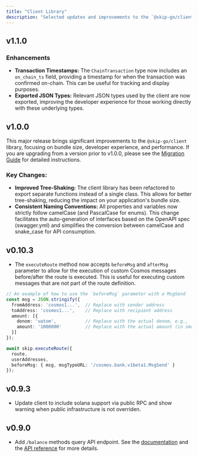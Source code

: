 ```yaml
---
title: "Client Library"
description: "Selected updates and improvements to the `@skip-go/client` [npm package](https://www.npmjs.com/package/@skip-go/client)."
---
```


## v1.1.0

### Enhancements
- **Transaction Timestamps:** The `ChainTransaction` type now includes an `on_chain_ts` field, providing a timestamp for when the transaction was confirmed on-chain. This can be useful for tracking and display purposes.
- **Exported JSON Types:** Relevant JSON types used by the client are now exported, improving the developer experience for those working directly with these underlying types.

## v1.0.0

This major release brings significant improvements to the `@skip-go/client` library, focusing on bundle size, developer experience, and performance. If you are upgrading from a version prior to v1.0.0, please see the [Migration Guide](../client/migration-guide) for detailed instructions.

### Key Changes:

-   **Improved Tree-Shaking:** The client library has been refactored to export separate functions instead of a single class. This allows for better tree-shaking, reducing the impact on your application's bundle size.
-   **Consistent Naming Conventions:** All properties and variables now strictly follow camelCase (and PascalCase for enums). This change facilitates the auto-generation of interfaces based on the OpenAPI spec (swagger.yml) and simplifies the conversion between camelCase and snake_case for API consumption.

## v0.10.3
- The `executeRoute` method now accepts `beforeMsg` and `afterMsg`  parameter to allow for the execution of custom Cosmos messages before/after the route is executed. This is useful for executing custom messages that are not part of the route definition.

```typescript
// An example of how to use the `beforeMsg` parameter with a MsgSend
const msg = JSON.stringify({
  fromAddress: 'cosmos1...',  // Replace with sender address
  toAddress: 'cosmos1...',    // Replace with recipient address
  amount: [{
    denom: 'uatom',           // Replace with the actual denom, e.g., 'uatom' for ATOM
    amount: '1000000'         // Replace with the actual amount (in smallest unit, e.g., micro-ATOM)
  }]
});

await skip.executeRoute({
  route,
  userAddresses,
  beforeMsg: { msg, msgTypeURL: '/cosmos.bank.v1beta1.MsgSend' }
});
```

## v0.9.3
- Update client to include solana support via public RPC and show warning when public infrastructure is not overriden.

## v0.9.0
- Add `/balance` methods query API endpoint. See the [documentation](../client/balance-gas-and-fee-tooling) and the [API reference](/api-reference/prod/info/post-v2infobalances) for more details.